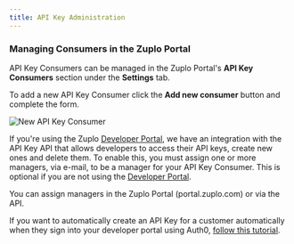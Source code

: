 ```yaml
---
title: API Key Administration
---
```


### Managing Consumers in the Zuplo Portal

API Key Consumers can be managed in the Zuplo Portal's **API Key Consumers**
section under the <SettingsTabIcon /> **Settings** tab.

<Screenshot src="https://cdn.zuplo.com/assets/4c43a1c7-8d9b-4659-9ab0-2129a0aa7e8e.png"  size="lg" />

To add a new API Key Consumer click the **Add new consumer** button and complete
the form.

![New API Key Consumer](https://cdn.zuplo.com/assets/1105de1d-3282-4f37-9102-703f948bde66.png)

If you're using the Zuplo [Developer Portal](./developer-portal.md), we have an
integration with the API Key API that allows developers to access their API
keys, create new ones and delete them. To enable this, you must assign one or
more managers, via e-mail, to be a manager for your API Key Consumer. This is
optional if you are not using the [Developer Portal](./developer-portal.md).

You can assign managers in the Zuplo Portal (portal.zuplo.com) or via the API.

If you want to automatically create an API Key for a customer automatically when
they sign into your developer portal using Auth0,
[follow this tutorial](./dev-portal-create-consumer-on-auth.md).
